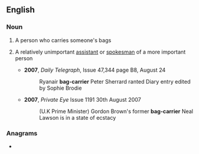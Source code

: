 ==English==

===Noun===
{{en-noun|head=[[bag]]-[[carrier]]}}

# A person who carries someone's bags
# {{label|en|informal}} A relatively unimportant [[assistant]] or [[spokesman]] of a more important person
#* '''2007''', ''Daily Telegraph'', Issue 47,344 page B8, August 24
#*: Ryanair '''bag-carrier''' Peter Sherrard ranted Diary entry edited by Sophie Brodie
#* '''2007''', ''Private Eye'' Issue 1191 30th August 2007
#*: (U.K Prime Minister) Gordon Brown's former '''bag-carrier''' Neal Lawson is in a state of ecstacy

===Anagrams===
* {{l|en|carrier bag}}